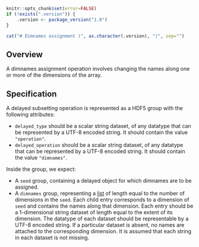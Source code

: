 ```r
knitr::opts_chunk$set(error=FALSE)
if (!exists(".version")) {
    .version <- package_version("1.0")
}
```

```r
cat("# Dimnames assignment (", as.character(.version), ")", sep="")
```

## Overview 

A dimnames assignment operation involves changing the names along one or more of the dimensions of the array.

## Specification

A delayed subsetting operation is represented as a HDF5 group with the following attributes:

- `delayed_type` should be a scalar string dataset, of any datatype that can be represented by a UTF-8 encoded string.
  It should contain the value `"operation"`.
- `delayed_operation` should be a scalar string dataset, of any datatype that can be represented by a UTF-8 encoded string.
  It should contain the value `"dimnames"`.

Inside the group, we expect:

- A `seed` group, containing a delayed object for which dimnames are to be assigned.
- A `dimnames` group, representing a [list](../_general.md#lists) of length equal to the number of dimensions in the `seed`.
  Each child entry corresponds to a dimension of `seed` and contains the names along that dimension.
  Each entry should be a 1-dimensional string dataset of length equal to the extent of its dimension.
  The datatype of each dataset should be representable by a UTF-8 encoded string.
  If a particular dataset is absent, no names are attached to the corresponding dimension.
  It is assumed that each string in each dataset is not missing.
